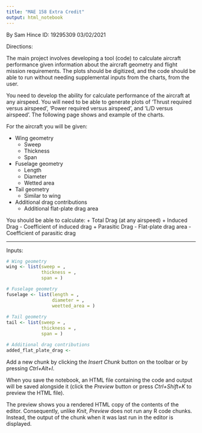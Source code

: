 ```yaml
---
title: "MAE 158 Extra Credit"
output: html_notebook
---
```


By Sam Hince
ID: 19295309
03/02/2021

Directions:

The main project involves developing a tool (code) to calculate aircraft performance given
information about the aircraft geometry and flight mission requirements. The plots should be
digitized, and the code should be able to run without needing supplemental inputs from the
charts, from the user.

You need to develop the ability for calculate performance of the aircraft at any airspeed. You
will need to be able to generate plots of ‘Thrust required versus airspeed’, ‘Power required
versus airspeed’, and ‘L/D versus airspeed’. The following page shows and example of the
charts.

For the aircraft you will be given:

+ Wing geometry
  - Sweep
  - Thickness
  - Span
+ Fuselage geometry
  - Length
  - Diameter
  - Wetted area
+ Tail geometry
  - Similar to wing
+ Additional drag contributions
  - Additional flat-plate drag area

You should be able to calculate:
+ Total Drag (at any airspeed)
+ Induced Drag
  - Coefficient of induced drag
+ Parasitic Drag
  - Flat-plate drag area
  - Coefficient of parasitic drag
  
***

Inputs:

```r
# Wing geometry
wing <- list(sweep = , 
             thickness = , 
             span = )

# Fuselage geometry
fuselage <- list(length = ,
                 diameter = ,
                 weetted_area = )
  
# Tail geometry
tail <- list(sweep = , 
             thickness = , 
             span = )

# Additional drag contributions
added_flat_plate_drag <- 

```

Add a new chunk by clicking the *Insert Chunk* button on the toolbar or by pressing *Ctrl+Alt+I*.

When you save the notebook, an HTML file containing the code and output will be saved alongside it (click the *Preview* button or press *Ctrl+Shift+K* to preview the HTML file).

The preview shows you a rendered HTML copy of the contents of the editor. Consequently, unlike *Knit*, *Preview* does not run any R code chunks. Instead, the output of the chunk when it was last run in the editor is displayed.
